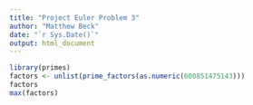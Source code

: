 ```yaml
---
title: "Project Euler Problem 3"
author: "Matthew Beck"
date: "`r Sys.Date()`"
output: html_document
---
```


```r
library(primes)
factors <- unlist(prime_factors(as.numeric(600851475143)))
factors
max(factors)
```
